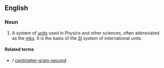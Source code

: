 ==English==

===Noun===
{{en-noun|-}}
{{wikipedia|International System of Units}}

# A system of [[unit]]s used in Physics and other sciences, often abbreviated as the [[mks]]. It is the basis of the [[SI]] system of international units.

====Related terms====
* {{l|en|cgs}} / [[centimeter-gram-second]]